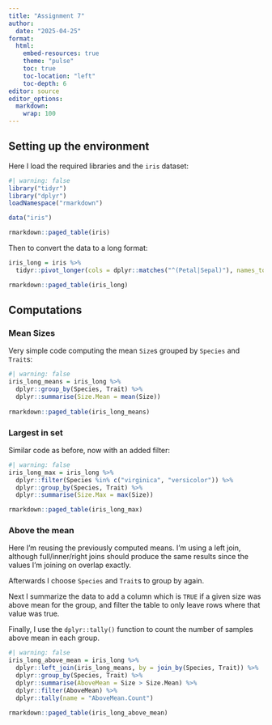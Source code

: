```yaml
---
title: "Assignment 7"
author:
  date: "2025-04-25"
format: 
  html:
    embed-resources: true
    theme: "pulse"
    toc: true
    toc-location: "left"
    toc-depth: 6
editor: source
editor_options: 
  markdown: 
    wrap: 100
---
```


## Setting up the environment

Here I load the required libraries and the `iris` dataset:

```r
#| warning: false
library("tidyr")
library("dplyr")
loadNamespace("rmarkdown")

data("iris")

rmarkdown::paged_table(iris)
```

Then to convert the data to a long format:

```r
iris_long = iris %>%
  tidyr::pivot_longer(cols = dplyr::matches("^(Petal|Sepal)"), names_to = "Trait", values_to = "Size")

rmarkdown::paged_table(iris_long)
```

## Computations

### Mean Sizes

Very simple code computing the mean `Size`s grouped by `Species` and `Trait`s:

```r
#| warning: false
iris_long_means = iris_long %>%
  dplyr::group_by(Species, Trait) %>%
  dplyr::summarise(Size.Mean = mean(Size))
  
rmarkdown::paged_table(iris_long_means)
```

### Largest in set

Similar code as before, now with an added filter:

```r
#| warning: false
iris_long_max = iris_long %>%
  dplyr::filter(Species %in% c("virginica", "versicolor")) %>%
  dplyr::group_by(Species, Trait) %>%
  dplyr::summarise(Size.Max = max(Size))

rmarkdown::paged_table(iris_long_max)
```

### Above the mean

Here I'm reusing the previously computed means.
I'm using a left join, although full/inner/right joins should produce the same results since the values I'm joining on overlap exactly.

Afterwards I choose `Species` and `Trait`s to group by again.

Next I summarize the data to add a column which is `TRUE` if a given size was above mean for the group, and filter the table to only leave rows where that value was true.

Finally, I use the `dplyr::tally()` function to count the number of samples above mean in each group.

```r
#| warning: false
iris_long_above_mean = iris_long %>%
  dplyr::left_join(iris_long_means, by = join_by(Species, Trait)) %>%
  dplyr::group_by(Species, Trait) %>%
  dplyr::summarise(AboveMean = Size > Size.Mean) %>%
  dplyr::filter(AboveMean) %>%
  dplyr::tally(name = "AboveMean.Count")
  
rmarkdown::paged_table(iris_long_above_mean)
```